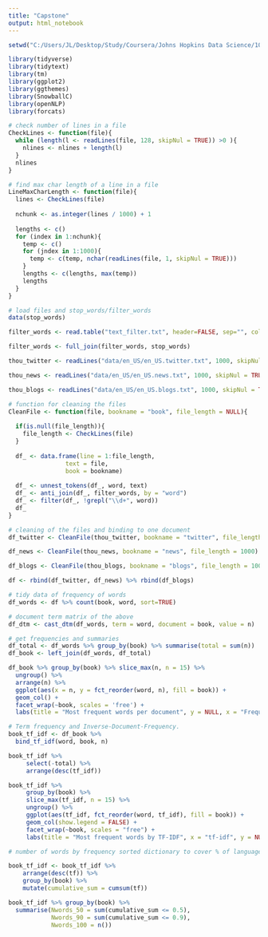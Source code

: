 ```yaml
---
title: "Capstone"
output: html_notebook
---
```


```r
setwd("C:/Users/JL/Desktop/Study/Coursera/Johns Hopkins Data Science/10 capstone/CapstoneProject_NaturalLanguageProcessing")

library(tidyverse)
library(tidytext)
library(tm)
library(ggplot2)
library(ggthemes)
library(SnowballC)
library(openNLP)
library(forcats)
```

```r
# check number of lines in a file
CheckLines <- function(file){
  while (length(l <- readLines(file, 128, skipNul = TRUE)) >0 ){
    nlines <- nlines + length(l)
  }
  nlines
}

# find max char length of a line in a file
LineMaxCharLength <- function(file){
  lines <- CheckLines(file)
  
  nchunk <- as.integer(lines / 1000) + 1
  
  lengths <- c()
  for (index in 1:nchunk){
    temp <- c()
    for (jndex in 1:1000){
      temp <- c(temp, nchar(readLines(file, 1, skipNul = TRUE)))
    }
    lengths <- c(lengths, max(temp))
    lengths
  }
}
```

```r
# load files and stop_words/filter_words
data(stop_words)

filter_words <- read.table("text_filter.txt", header=FALSE, sep="", col.names = "word")

filter_words <- full_join(filter_words, stop_words)

thou_twitter <- readLines("data/en_US/en_US.twitter.txt", 1000, skipNul = TRUE, encoding = "UTF-8")

thou_news <- readLines("data/en_US/en_US.news.txt", 1000, skipNul = TRUE, encoding = "UTF-8")

thou_blogs <- readLines("data/en_US/en_US.blogs.txt", 1000, skipNul = TRUE, encoding = "UTF-8")
```

```r
# function for cleaning the files
CleanFile <- function(file, bookname = "book", file_length = NULL){
  
  if(is.null(file_length)){
    file_length <- CheckLines(file)
  }
  
  df_ <- data.frame(line = 1:file_length,
                text = file,
                book = bookname)
  
  df_ <- unnest_tokens(df_, word, text)
  df_ <- anti_join(df_, filter_words, by = "word")
  df_ <- filter(df_, !grepl("\\d+", word))
  df_
}
```

```r
# cleaning of the files and binding to one document
df_twitter <- CleanFile(thou_twitter, bookname = "twitter", file_length = 1000)

df_news <- CleanFile(thou_news, bookname = "news", file_length = 1000)

df_blogs <- CleanFile(thou_blogs, bookname = "blogs", file_length = 1000)

df <- rbind(df_twitter, df_news) %>% rbind(df_blogs)
```

```r
# tidy data of frequency of words
df_words <- df %>% count(book, word, sort=TRUE)

# document term matrix of the above
df_dtm <- cast_dtm(df_words, term = word, document = book, value = n)
```

```r
# get frequencies and summaries
df_total <- df_words %>% group_by(book) %>% summarise(total = sum(n))
df_book <- left_join(df_words, df_total)
```
```r
df_book %>% group_by(book) %>% slice_max(n, n = 15) %>%
  ungroup() %>%
  arrange(n) %>%
  ggplot(aes(x = n, y = fct_reorder(word, n), fill = book)) + 
  geom_col() + 
  facet_wrap(~book, scales = 'free') + 
  labs(title = "Most frequent words per document", y = NULL, x = "Frequency")

```


```r
# Term frequency and Inverse-Document-Frequency.
book_tf_idf <- df_book %>% 
  bind_tf_idf(word, book, n)

book_tf_idf %>%
     select(-total) %>%
     arrange(desc(tf_idf))

book_tf_idf %>%
     group_by(book) %>%
     slice_max(tf_idf, n = 15) %>%
     ungroup() %>%
     ggplot(aes(tf_idf, fct_reorder(word, tf_idf), fill = book)) +
     geom_col(show.legend = FALSE) +
     facet_wrap(~book, scales = "free") +
     labs(title = "Most frequent words by TF-IDF", x = "tf-idf", y = NULL)

```


```r
# number of words by frequency sorted dictionary to cover % of language

book_tf_idf <- book_tf_idf %>% 
	arrange(desc(tf)) %>% 
	group_by(book) %>% 
	mutate(cumulative_sum = cumsum(tf))

book_tf_idf %>% group_by(book) %>%
  summarise(Nwords_50 = sum(cumulative_sum <= 0.5),
            Nwords_90 = sum(cumulative_sum <= 0.9),
            Nwords_100 = n())
```

```r

```